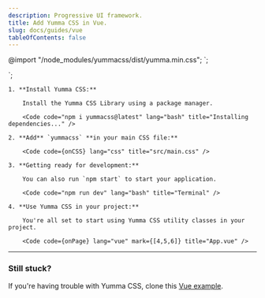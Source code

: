 ```yaml
---
description: Progressive UI framework.
title: Add Yumma CSS in Vue.
slug: docs/guides/vue
tableOfContents: false
---
```


@import "/node_modules/yummacss/dist/yumma.min.css";
`;


<template>
  <div class="h-1/1 ins">
    <h1 class="fs-xxl fw-500 tc-pink">Yumma CSS + Vue</h1>
  </div>
</template>
`;

<Steps>

    1. **Install Yumma CSS:**

        Install the Yumma CSS Library using a package manager.

        <Code code="npm i yummacss@latest" lang="bash" title="Installing dependencies..." />

    2. **Add** `yummacss` **in your main CSS file:**

        <Code code={onCSS} lang="css" title="src/main.css" />

    3. **Getting ready for development:**

        You can also run `npm start` to start your application.

        <Code code="npm run dev" lang="bash" title="Terminal" />

    4. **Use Yumma CSS in your project:**

        You're all set to start using Yumma CSS utility classes in your project.

        <Code code={onPage} lang="vue" mark={[4,5,6]} title="App.vue" />

</Steps>

---

### Still stuck?

If you're having trouble with Yumma CSS, clone this [Vue example](https://github.com/yumma-lib/vue-yummacss-example.git).

<Code
  code="git clone https://github.com/yumma-lib/vue-yummacss-example.git"
  lang="bash"
  title="Cloning repository..."
/>
